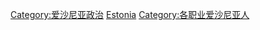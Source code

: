 [[Category:爱沙尼亚政治|Category:爱沙尼亚政治]]
[[Category:欧洲各国政治人物|Estonia]]
[[Category:各职业爱沙尼亚人|Category:各职业爱沙尼亚人]]
